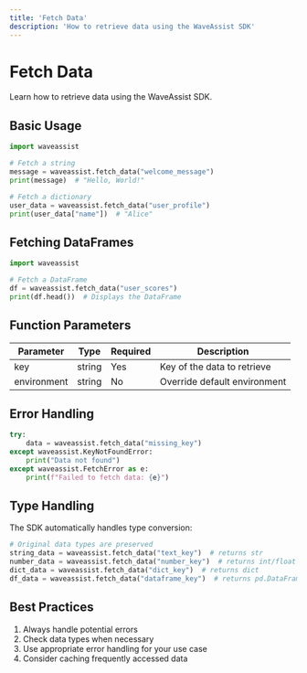 ```yaml
---
title: 'Fetch Data'
description: 'How to retrieve data using the WaveAssist SDK'
---
```


# Fetch Data

Learn how to retrieve data using the WaveAssist SDK.

## Basic Usage

```python
import waveassist

# Fetch a string
message = waveassist.fetch_data("welcome_message")
print(message)  # "Hello, World!"

# Fetch a dictionary
user_data = waveassist.fetch_data("user_profile")
print(user_data["name"])  # "Alice"
```

## Fetching DataFrames

```python
import waveassist

# Fetch a DataFrame
df = waveassist.fetch_data("user_scores")
print(df.head())  # Displays the DataFrame
```

## Function Parameters

| Parameter | Type | Required | Description |
|-----------|------|----------|-------------|
| key | string | Yes | Key of the data to retrieve |
| environment | string | No | Override default environment |

## Error Handling

```python
try:
    data = waveassist.fetch_data("missing_key")
except waveassist.KeyNotFoundError:
    print("Data not found")
except waveassist.FetchError as e:
    print(f"Failed to fetch data: {e}")
```

## Type Handling

The SDK automatically handles type conversion:

```python
# Original data types are preserved
string_data = waveassist.fetch_data("text_key")  # returns str
number_data = waveassist.fetch_data("number_key")  # returns int/float
dict_data = waveassist.fetch_data("dict_key")  # returns dict
df_data = waveassist.fetch_data("dataframe_key")  # returns pd.DataFrame
```

## Best Practices

1. Always handle potential errors
2. Check data types when necessary
3. Use appropriate error handling for your use case
4. Consider caching frequently accessed data
